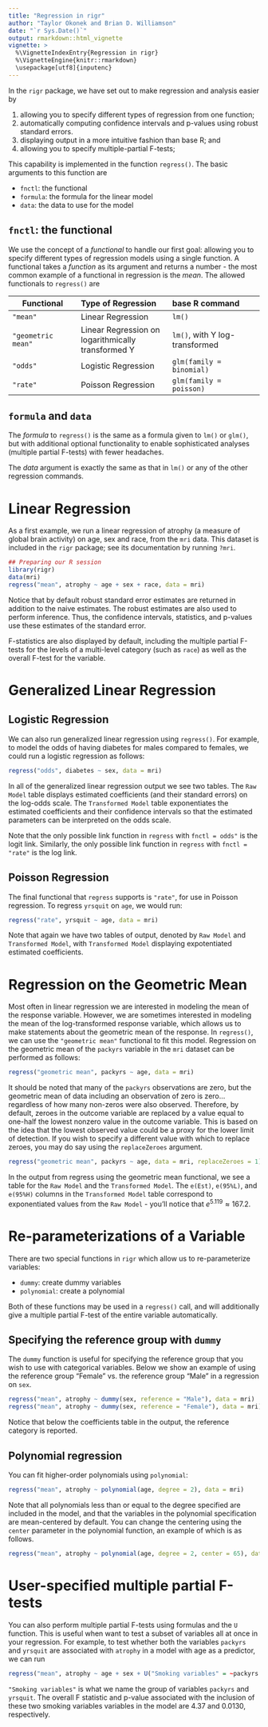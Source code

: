 ```yaml
---
title: "Regression in rigr"
author: "Taylor Okonek and Brian D. Williamson"
date: "`r Sys.Date()`"
output: rmarkdown::html_vignette
vignette: >
  %\VignetteIndexEntry{Regression in rigr}
  %\VignetteEngine{knitr::rmarkdown}
  \usepackage[utf8]{inputenc}
---
```


In the `rigr` package, we have set out to make regression and analysis easier by

1. allowing you to specify different types of regression from one function; 
2. automatically computing confidence intervals and p-values using robust standard errors. 
3. displaying output in a more intuitive fashion than base R; and
4. allowing you to specify multiple-partial F-tests;

This capability is implemented in the function `regress()`. The basic arguments to this function are

* `fnctl`: the functional
* `formula`: the formula for the linear model
* `data`: the data to use for the model

## `fnctl`: the functional

We use the concept of a *functional* to handle our first goal: allowing you to specify different types of regression models using a single function. A functional takes a *function* as its argument and returns a number - the most common example of a functional in regression is the *mean*. The allowed functionals to `regress()` are

|Functional | Type of Regression | base R command |
|---|:---|:---|
|`"mean"` | Linear Regression | `lm()` |
|`"geometric mean"` | Linear Regression on logarithmically transformed Y | `lm()`, with Y log-transformed |
|`"odds"` | Logistic Regression | `glm(family = binomial)` |
|`"rate"` | Poisson Regression | `glm(family = poisson)` |

## `formula` and `data`

The *formula* to `regress()` is the same as a formula given to `lm()` or `glm()`, but with additional optional functionality to enable sophisticated analyses (multiple partial F-tests) with fewer headaches. 

<!-- To allow users to specify multiple partial F-tests, we have added a special function - `U()` - which can be added to the formula. `regress()` will compute an F statistic for all variables included inside the `U()` specification. -->

The *data* argument is exactly the same as that in `lm()` or any of the other regression commands.

# Linear Regression

As a first example, we run a linear regression of atrophy (a measure of global brain activity) on age, sex and race, from the `mri` data. This dataset is included in the `rigr` package; see its documentation by running `?mri`.

```r
## Preparing our R session
library(rigr)
data(mri)
regress("mean", atrophy ~ age + sex + race, data = mri)
```

Notice that by default robust standard error estimates are returned in addition to the naive estimates. The robust estimates are also used to perform inference. Thus, the confidence intervals, statistics, and p-values use these estimates of the standard error.

F-statistics are also displayed by default, including the multiple partial F-tests for the levels of a multi-level category (such as `race`) as well as the overall F-test for the variable.


# Generalized Linear Regression

## Logistic Regression

We can also run generalized linear regression using `regress()`. For example, to model the odds of having diabetes for males compared to females, we could run a logistic regression as follows:

```r
regress("odds", diabetes ~ sex, data = mri)
```

In all of the generalized linear regression output we see two tables. The `Raw Model` table displays estimated coefficients (and their standard errors) on the log-odds scale. The `Transformed Model` table exponentiates the estimated coefficients and their confidence intervals so that the estimated parameters can be interpreted on the odds scale. 

Note that the only possible link function in `regress` with `fnctl = odds"` is the logit link. Similarly, the only possible link function in `regress` with `fnctl = "rate"` is the log link.

## Poisson Regression

The final functional that `regress` supports is `"rate"`, for use in Poisson regression. To regress `yrsquit` on `age`, we would run:

```r
regress("rate", yrsquit ~ age, data = mri)
```

Note that again we have two tables of output, denoted by `Raw Model` and `Transformed Model`, with `Transformed Model` displaying expotentiated estimated coefficients. 

# Regression on the Geometric Mean

Most often in linear regression we are interested in modeling the mean of the response variable. However, we are sometimes interested in modeling the mean of the log-transformed response variable, which allows us to make statements about the geometric mean of the response. In `regress()`, we can use the `"geometric mean"` functional to fit this model. Regression on the geometric mean of the `packyrs` variable in the `mri` dataset can be performed as follows:

```r
regress("geometric mean", packyrs ~ age, data = mri)
```

It should be noted that many of the `packyrs` observations are zero, but the geometric mean of data including an observation of zero is zero... regardless of how many non-zeros were also observed. Therefore, by default, zeroes in the outcome variable are replaced by a value equal to one-half the lowest nonzero value in the outcome variable. This is based on the idea that the lowest observed value could be a proxy for the lower limit of detection. If you wish to specify a different value with which to replace zeroes, you may do say using the `replaceZeroes` argument.

```r
regress("geometric mean", packyrs ~ age, data = mri, replaceZeroes = 1)
```

In the output from regress using the geometric mean functional, we see a table for the `Raw Model` and the `Transformed Model`. The `e(Est)`, `e(95%L)`, and `e(95%H)` columns in the `Transformed Model` table correspond to exponentiated values from the `Raw Model` - you'll notice that $e^{5.119} \approx 167.2.$

# Re-parameterizations of a Variable

There are two special functions in `rigr` which allow us to re-parameterize variables:

* `dummy`: create dummy variables
* `polynomial`: create a polynomial

Both of these functions may be used in a `regress()` call, and will additionally give a multiple partial F-test of the entire variable automatically.

## Specifying the reference group with `dummy`

The `dummy` function is useful for specifying the reference group that you wish to use with categorical variables. Below we show an example of using the reference group "Female" vs. the reference group "Male" in a regression on `sex`. 

```r
regress("mean", atrophy ~ dummy(sex, reference = "Male"), data = mri)
regress("mean", atrophy ~ dummy(sex, reference = "Female"), data = mri)
```

Notice that below the coefficients table in the output, the reference category is reported.

## Polynomial regression

You can fit higher-order polynomials using `polynomial`: 

```r
regress("mean", atrophy ~ polynomial(age, degree = 2), data = mri)
```

Note that all polynomials less than or equal to the degree specified are included in the model, and that the variables in the polynomial specification are mean-centered by default. You can change the centering using the `center` parameter in the polynomial function, an example of which is as follows.

```r
regress("mean", atrophy ~ polynomial(age, degree = 2, center = 65), data = mri)
```

# User-specified multiple partial F-tests

You can also perform multiple partial F-tests using formulas and the `U` function. This is useful when want to test a subset of variables all at once in your regression. For example, to test whether both the variables `packyrs` and `yrsquit` are associated with `atrophy` in a model with age as a predictor, we can run

```r
regress("mean", atrophy ~ age + sex + U("Smoking variables" = ~packyrs + yrsquit), data = mri)
```

`"Smoking variables"` is what we name the group of variables `packyrs` and `yrsquit`. The overall F statistic and p-value associated with the inclusion of these two smoking variables variables in the model are 4.37 and 0.0130, respectively.

